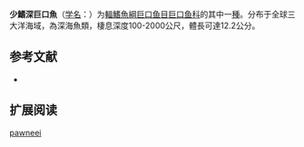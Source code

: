 {{Speciesbox
| name = 少鰭深巨口魚
| status = NE
| status_system = IUCN3.1
| image = Fish4109 - Flickr - NOAA Photo Library.jpg
| genus = Bathophilus
| species = pawneei
| authority = [[Parr|Parr]], 1927
| synonyms = *''Bathophilus chironema''<br /><small>Regan & Trewavas, 1930</small>
*''Bathophilus melas''<br /><small>Regan & Trewavas, 1930</small>
}}

'''少鰭深巨口魚'''（[[学名|学名]]：{{lang|la|''Bathophilus pawneei''}}）为[[輻鰭魚綱|輻鰭魚綱]][[巨口鱼目|巨口鱼目]][[巨口鱼科|巨口鱼科]]的其中一[[種|種]]。分布于全球三大洋海域，為深海魚類，棲息深度100-2000公尺，體長可達12.2公分。

== 参考文献 ==
{{refbegin}}
*{{FishBase_species|genus=Bathophilus|species=pawneei|year=2012|month=2}}
{{refend}}

== 扩展阅读 ==
{{refbegin}}
{{wikispecies-inline|Bathophilus pawneei|少鰭深巨口魚}}
{{refend}}
{{Taxonbar|from=Q2082338}}

[[Category:深巨口鱼属|pawneei]]